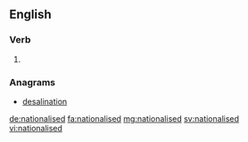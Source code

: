 ==English==

===Verb===
{{head|en}}

# {{en-past of|nationalise}}

===Anagrams===
* [[desalination#English|desalination]]

[[de:nationalised]]
[[fa:nationalised]]
[[mg:nationalised]]
[[sv:nationalised]]
[[vi:nationalised]]